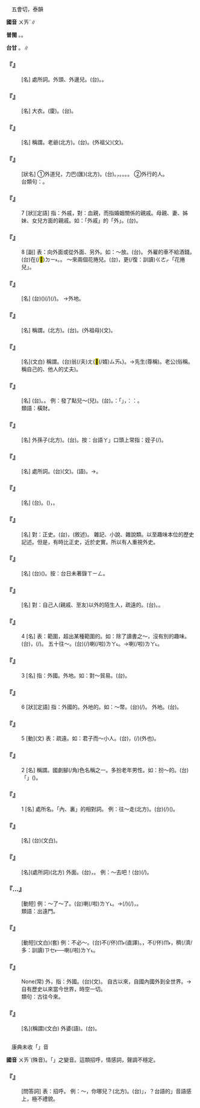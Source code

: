 
=={{ruby|外|ㄨㄞˋ}}==

　五會切，泰韻

'''國音''' <rt>ㄨㄞˋ</rt>∥

'''普閩''' {{ruby|(文)|ㆣㄨㆤ˫}}。{{ruby|(白)|ㆣㄨㄚ˫}}。

'''台甘''' {{ruby|(文)|ㆣㄨㆤ˫}}。{{ruby|(語)|ㆣㄨㄚ˫}}∥

    

==='''『{{ruby|外|ㄨㄞˋ}}{{ruby|面|·ㄇㄧㄢˋ}}』'''===
: [名] 處所詞。外頭、外邊兒。(台){{ruby|外|ㆣㄨㄚ˫}}{{ruby|面|ㆠㄧㄣ˫}}。{{ruby|外|ㆣㄨㄚ˫}}{{ruby|口|ㄎㄠˋ}}。
    

==='''『{{ruby|外|ㄨㄞˋ}}{{ruby|套|ㄊㄠˋ}}』'''===
: [名] 大衣。(廈){{ruby|大|ㄉㄨㄚ˫}}{{ruby|<mark>&#xf9252;</mark>|ㄎㄨㆵ ͘}}。(台){{ruby|外|ㆣㄨㄚ˫}}{{ruby|套|ㄊㄜ˪}}。
    

==='''『{{ruby|外|ㄨㄞˋ}}{{ruby|公|ㄍㄨㄥ}}』'''===
: [名] 稱謂。老爺(北方)。(台){{ruby|外|ㆣㄨㄚ˫}}{{ruby|公|ㄍㆲ}}。(外祖父)(文)。
    

==='''『{{ruby|外|ㄨㄞˋ}}{{ruby|行|ㄏㄤˊ}}』'''===
: [狀名] ①外道兒，力巴(匯)(北方)。(台){{ruby|外|ㆣㄨㄚ˫}}{{ruby|行|ㄏㄤˊ}}。{{ruby|無|ㆠㄜˊ}}{{ruby|熟|ㄒㄧㆤㆶ}}，{{ruby|生|ㄘㆥ}}{{ruby|/|ㄑㆪ}}{{ruby|疏|ㄙㆦ}}。{{ruby|<mark>&#xffa45;</mark>|ㆠㆤ˫}}{{ruby|/|ㆠㄨㆤ˫}}{{ruby|曉|ㄏㄧㄠˋ}}{{ruby|/|ㄏㄧㄤˋ}}。{{ruby|無|ㆠㄜˊ}}{{ruby|內|ㄌㄞ˫}}{{ruby|行|ㄏㄤˊ}}。{{ruby|無|ㆠㄜˊ}}{{ruby|專|ㄗㄨㄢ}}{{ruby|門|ㆠㄨㄣˊ}}。 ②外行的人。
:台類句：{{ruby|青|ㄘㆥ}}{{ruby|/|ㄑㆪ}}{{ruby|牛|ㆣㄨˊ}}{{ruby|仔|ㄚ}}。
:
    

==='''『{{ruby|外|ㄨㄞˋ}}』'''===
:7  [狀][定語] 指：外戚，對：血親，而指婚姻關係的親戚。母親、妻、姊妹、女兒方面的親戚。如：「外戚」的「外」。(台){{ruby|外|ㆣㄨㄚ˫}}{{ruby|戚|ㄑㄧㆤㆶ}}。
    

==='''『{{ruby|外|ㄨㄞˋ}}』'''===
:8  [副] 表：向外面或從外面、另外。如：～放。(台){{ruby|中|ㄉㄧㆲ}}{{ruby|央|ㆭ}}{{ruby|丌|ㆤ}}{{ruby|官|ㄍㄨㆩ}}{{ruby|吏|ㄌㄧ˫}}{{ruby|改|ㄍㄞˋ}}{{ruby|任|ㆢㄧㆬ˫}}{{ruby|/|ㄌㄧㆬ˫}}{{ruby|地|ㄉㄨㆤ˫}}{{ruby|/|ㄉㆤ˫}}{{ruby|方|ㄏㆭ}}{{ruby|官|ㄍㄨㆩ}}。 外雇的車不給酒錢。(台)在(/<mark>&#xf9853;</mark>)<rt>ㄉㄧ˫</rt>{{ruby|外|ㆣㄨㄚ˫}}{{ruby|口|ㄎㄠˋ}}{{ruby|倩|ㄑㄧㆩ˪}}{{ruby|丌|ㆤ}}{{ruby|車|ㄑㄧㄚ}}{{ruby|無|ㆠㄜˊ}}{{ruby|貼|ㄊㄧㄚㆴ}}{{ruby|小|ㄒㄧㄜˋ}}{{ruby|費|ㄏㄨㄧ˪}}。{{ruby|一|ㄐㄧㆵ ͘}}{{ruby|斤|ㄍㄨㄣ}}{{ruby|/|ㄍㄧㄣ}}{{ruby|餅|ㄅㄧㆩˋ}}。 ～來兩個花捲兒。(台){{ruby|<mark>&#xffa49;</mark>|ㆠㆤㆷ}}{{ruby|/|ㆠㄨㆤㆷ}}{{ruby|買|ㆠㄨㆤˋ}}{{ruby|/|ㆠㆤˋ}}{{ruby|一|ㄐㄧㆵ ͘}}{{ruby|斤|ㄍㄨㄣ}}{{ruby|/|ㄍㄧㄣ}}{{ruby|餅|ㄅㄧㆩˋ}}，{{ruby|抑|ㄧㄚㆷ}}更(/復：訓讀)<rt>ㄍㄜㆷ</rt>{{ruby|/|ㄍㄜ˪}}{{ruby|另|ㄌㄧㄥ˫}}{{ruby|外|ㆣㄨㄚ˫}}{{ruby|<mark>&#xffa49;</mark>|ㆠㆤㆷ}}{{ruby|/|ㆠㄨㆤㆷ}}{{ruby|兩|ㄋㆭ˫}}{{ruby|個|ㆤˊ}}「花捲兒」。
    

==='''『{{ruby|外|ㄨㄞˋ}}{{ruby|埠|ㄅㄨˋ}}』'''===
: [名] (台)({{ruby|對|ㄉㄨㄧ˪}}{{ruby|本|ㄅㄨㄣˋ}}{{ruby|地|ㄉㄨㆤ˫}}{{ruby|/|ㄉㆤ˫}}{{ruby|講|ㄍㆲˋ}}){{ruby|外|ㆣㄨㄚ˫}}{{ruby|地|ㄉㄨㆤ˫}}{{ruby|/|ㄉㆤ˫}}(/{{ruby|國|ㄍㆦㆶ}}){{ruby|丌|ㆤ}}{{ruby|港|ㄍㄤˋ}}{{ruby|口|ㄎㄠˋ}}(/{{ruby|埠|ㄅㆦ}}{{ruby|/|ㄅㆦ˫}}{{ruby|頭|ㄊㄠˊ}})。 →外地。
    

==='''『{{ruby|外|ㄨㄞˋ}}{{ruby|婆|ㄆㄛˊ}}』'''===
: [名] 稱謂。{{ruby|姥|ㄌㄠˇ}}{{ruby|姥|·ㄌㄠˇ}}(北方)。(台){{ruby|外|ㆣㄨㄚ˫}}{{ruby|媽|ㄇㄚˋ}}。(外祖母)(文)。
    

==='''『{{ruby|外|ㄨㄞˋ}}{{ruby|子|ㄗˇ}}』'''===
: [名](文白) 稱謂。(台){{ruby|<mark>&#xffa44;</mark>|ㆠㆦˋ}}{{ruby|對|ㄉㄨㄧ˪}}翁(/夫)<rt>ㄤ</rt>{{ruby|丌|ㆤ}}{{ruby|客|ㄎㆤㆷ}}{{ruby|稱|ㄑㄧㄥ}}{{{ruby|文|ㆠㄨㄣˊ}}{{ruby|章|ㄐㄧㆲ}}{{ruby|/|ㄐㄧㆧ}}{{ruby|/|ㄐㄧㆫ}}{{ruby|上|ㄒㄧㆲ˫}}{{ruby|對|ㄉㄨㄧ˪}}{{ruby|別|ㄅㄚㆵ ͘}}{{ruby|人|ㄌㄤˊ}}{{ruby|稱|ㄑㄧㄥ}}{{ruby|自|ㄗㄨ˫}}{{ruby|己|ㄍㄧˋ}}{{ruby|丌|ㆤ}}{{ruby|翁|ㄤ}}<mark>&#xffa51;</mark>(/婿)<rt>ㄙㄞ˪</rt>}。→先生(尊稱)。老公(俗稱。稱自己的、他人的丈夫)。
    

==='''『{{ruby|外|ㄨㄞˋ}}{{ruby|財|ㄘㄞˊ}}』'''===
: [名] (台){{ruby|外|ㆣㄨㄚ˫}}{{ruby|財|ㄗㄞˊ}}。{{ruby|外|ㆣㄨㄚ˫}}{{ruby|路|ㄌㆦ˫}}{{ruby|錢|ㄐㆪˊ}}。 例：發了點兒～(兒)。(台){{ruby|趁|ㄊㄢ˪}}{{ruby|著|ㄉㄧㄜㆷ ͘}}{{ruby|一|ㄐㄧㆵ ͘}}{{ruby|點|ㄉㄧㆰˋ}}{{ruby|仔|ㄚ}}{{ruby|外|ㆣㄨㄚ˫}}{{ruby|路|ㄌㆦ˫}}{{ruby|錢|ㄐㆪˊ}}。{{ruby|按|ㄢ˪}}：「{{ruby|外|ㆣㄨㄚ˫}}{{ruby|路|ㄌㆦ˫}}」，{{ruby|疑|ㆣㄧˊ}}：{{ruby|諧|ㄏㄞˊ}}：{{ruby|外|ㆣㄨㄚ˫}}{{ruby|賂|ㄌㆦ˫}}。
:類語：橫財。
:
    

==='''『{{ruby|外|ㄨㄞˋ}}{{ruby|孫|ㄙㄨㄣ}}』'''===
: [名] 外孫子(北方)。(台){{ruby|外|ㆣㄨㄚ˫}}{{ruby|孫|ㄙㄨㄣ}}。按：台語{{ruby|「|ㄙㄨㄣ}}<rt>ㄚ</rt>」口頭上常指：姪子(/{{ruby|兒|ㄦ}})。
    

==='''『{{ruby|門|ㄇㄣˊ}}{{ruby|外|ㄨㄞˋ}}』'''===
: [名] 處所詞。(台){{ruby|門|ㆠㄨㄣˊ}}{{ruby|外|ㆣㄨㆤ˫}}(文)。{{ruby|門|ㄇㆭˊ}}{{ruby|外|ㆣㄨㄚ˫}}(語)。→{{ruby|門|ㄇㆭˊ}}{{ruby|腳|ㄎㄚ}}{{ruby|口|ㄎㄠˋ}}。
    

==='''『{{ruby|外|ㄨㄞˋ}}{{ruby|鄉|ㄒㄧㄤ}}』'''===
: [名] (台){{ruby|外|ㆣㄨㄚ˫}}{{ruby|鄉|ㄏㄧㆫ}}{{ruby|/|ㄏㄧㆧ}}。({{ruby|本|ㄅㄨㄣˋ}}{{ruby|地|ㄉㄨㆤ˫}}{{ruby|/|ㄉㆤ˫}}{{ruby|以|ㄧˋ}}{{ruby|外|ㆣㄨㄚ˫}}{{ruby|丌|ㆤ}}){{ruby|外|ㆣㄨㄚ˫}}{{ruby|地|ㄉㄨㆤ˫}}{{ruby|/|ㄉㆤ˫}}，{{ruby|生|ㄙㆥ}}{{ruby|/|ㄒㆪ}}{{ruby|分|ㄏㄨㄣ˫}}{{ruby|所|ㄙㆦˋ}}{{ruby|在|ㄗㄞ˫}}。
    

==='''『{{ruby|外|ㄨㄞˋ}}{{ruby|史|ㄕˇ}}』'''===
: [名] 對：正史。(台){{ruby|對|ㄉㄨㄧ˪}}{{ruby|官|ㄍㄨㆩ}}{{ruby|撰|ㄗㄨㄢ˫}}{{ruby|而|ㆢㄧˊ}}{{ruby|/|ㄌㄧˊ}}{{ruby|言|ㆣㄢˊ}}{{ruby|/|ㆣㄧㄢˊ}}，{{ruby|私|ㄙㄨ}}{{ruby|人|ㆢㄧㄣˊ}}{{ruby|/|ㄌㄧㄣˊ}}{{ruby|所|ㄙㆦˋ}}{{ruby|撰|ㄗㄨㄢ˫}}{{ruby|述|ㄙㄨㆵ ͘}}{{ruby|丌|ㆤ}}{{ruby|非|ㄏㄨㄧ}}{{ruby|正|ㄐㄧㄥ˪}}{{ruby|式|ㄒㄧㆵ}}{{ruby|/|ㄒㄧㆤㆶ}}{{ruby|歷|ㄌㄧㆤㆶ ͘}}{{ruby|史|ㄙㄨˋ}}(敘述)。 雜記、小說、雜說類。以至趣味本位的歷史記述。但是，有時比正史，近於史實。所以有人重視外史。
    

==='''『{{ruby|外|ㄨㄞˋ}}{{ruby|甥|ㄕㄥ}}』'''===
: [名] (台){{ruby|外|ㆣㄨㆤ˫}}{{ruby|→|ㆣㄨㄚ˫}}{{ruby|甥|ㄒㄧㄥ}}({{ruby|仔|ㄚ}})。按：台日未著錄{{ruby|：|ㆣㄨㄚ˫}}<rt>ㄒㄧㄥ</rt>。
    

==='''『{{ruby|外|ㄨㄞˋ}}{{ruby|人|ㄖㄣˊ}}』'''===
: [名] 對：自己人(親戚、至友)以外的陌生人，疏遠的。(台){{ruby|外|ㆣㄨㄚ˫}}{{ruby|人|ㄌㄤˊ}}。{{ruby|別|ㄅㄚㆵ ͘}}{{ruby|人|ㄌㄤˊ}}。
    

==='''『{{ruby|外|ㄨㄞˋ}}』'''===
:4  [名] 表：範圍，超出某種範圍的。如：除了讀書之～，沒有別的趣味。(台){{ruby|除|ㄉㄧˊ}}{{ruby|/|ㄉㄨˊ}}{{ruby|起|ㄎㄧˋ}}{{ruby|讀|ㄊㄚㆶ ͘}}{{ruby|冊|ㄘㆤㆷ}}{{ruby|以|ㄧˋ}}{{ruby|外|ㆣㄨㄚ˫}}，{{ruby|並|ㄅㄧㄥ˫}}{{ruby|無|ㆠㄜˊ}}{{ruby|別|ㄅㄚㆵ ͘}}{{ruby|項|ㄏㄤ˫}}(/{{ruby|款|ㄎㄨㄢˋ}}){{ruby|丌|ㆤ}}{{ruby|趣|ㄘㄨ˪}}{{ruby|味|ㆠㄧ˫}}。 五十往～{{ruby|數|ㄕㄨˇ}}。(台){{ruby|五|ㆣㆦ˫}}{{ruby|十|ㄗㄚㆴ ͘}}{{ruby|外|ㆣㄨㄚ˫}}{{ruby|歲|ㄏㄨㆤ˪}}{{ruby|/|ㄏㆤ˪}}(/{{ruby|五|ㆣㆦ˫}}{{ruby|十|ㄗㄚㆴ ͘}}{{ruby|出|ㄘㄨㆵ}}{{ruby|頭|ㄊㄠˊ}})喇(/啦)<rt>ㄌㄚ˪</rt>。→{{ruby|五|ㆣㆦ˫}}{{ruby|十|ㄗㄚㆴ ͘}}{{ruby|外|ㆣㄨㄚˊ}}{{ruby|外|ㆣㄨㄚ˫}}喇(/啦)<rt>ㄌㄚ˪</rt>。
    

==='''『{{ruby|外|ㄨㄞˋ}}』'''===
:3  [名] 指：外國。外地。如：對～貿易。(台){{ruby|含|ㄏㆰ}}{{ruby|外|ㆣㄨㄚ˫}}{{ruby|國|ㄍㆦㆶ}}{{ruby|丌|ㆤ}}{{ruby|買|ㆠㄨㆤˋ}}{{ruby|/|ㆠㆤˋ}}{{ruby|賣|ㆠㄨㆤ˫}}{{ruby|/|ㆠㆤ˫}}。
    

==='''『{{ruby|外|ㄨㄞˋ}}』'''===
:6  [狀][定語] 指：外國的。外地的。如：～幣。(台){{ruby|外|ㆣㄨㄚ˫}}{{ruby|國|ㄍㆦㆶ}}{{ruby|銀|ㆣㄨㄣˊ}}{{ruby|/|ㆣㄧㄣˊ}}{{ruby|票|ㄆㄧㄜ˪}}(/{{ruby|錢|ㄐㆪˊ}})。 外地。(台){{ruby|本|ㄅㄨㄣˋ}}{{ruby|國|ㄍㆦㆶ}}{{ruby|以|ㄧˋ}}{{ruby|外|ㆣㄨㄚ˫}}{{ruby|丌|ㆤ}}{{ruby|所|ㄙㆦˋ}}{{ruby|在|ㄗㄞ˫}}。
    

==='''『{{ruby|外|ㄨㄞˋ}}』'''===
:5  [動](文) 表：疏遠。如：{{ruby|內|ㄋㄚˋ}}君子而～小人。(台){{ruby|歡|ㄏㄨㄢ}}{{ruby|迎|ㆣㄧㄥˊ}}{{ruby|有|ㄨ˫}}{{ruby|修|ㄒㄧㄨ}}{{ruby|養|ㄧㆲˋ}}{{ruby|丌|ㆤ}}{{ruby|人|ㄌㄤˊ}}，{{ruby|疏|ㄙㆦ}}{{ruby|遠|ㄨㄢˋ}}(/{{ruby|閃|ㄒㄧㆰˋ}}{{ruby|避|ㄆㄧㄚㆷ}})(外也){{ruby|無|ㆠㄜˊ}}{{ruby|正|ㄐㄧㄥ˪}}{{ruby|經|ㄍㄧㄥ}}{{ruby|丌|ㆤ}}{{ruby|小|ㄒㄧㄠˋ}}{{ruby|人|ㆢㄧㄣˊ}}{{ruby|/|ㄌㄧㄣˊ}}。
    

==='''『{{ruby|外|ㄨㄞˋ}}』'''===
:2  [名] 稱謂。國劇腳(/角)色名稱之一。多扮老年男性。如：扮～的。(台){{ruby|裝|ㄗㆭ}}「{{ruby|外|ㆣㄨㆤ˫}}」({{ruby|老|ㄋㆦˋ}}{{ruby|生|ㄒㄧㄥ}}){{ruby|丌|ㆤ}}。
    

==='''『{{ruby|外|ㄨㄞˋ}}』'''===
:1  [名] 處所名。「內、裏」的相對詞。 例：往～走(北方)。(台){{ruby|行|ㄍㄧㆩˊ}}{{ruby|對|ㄉㄨㄧ˪}}{{ruby|外|ㆣㄨㄚ˫}}{{ruby|口|ㄎㄠˋ}}(/{{ruby|面|ㆠㄧㄣ˫}})({{ruby|出|ㄘㄨㆵ}}){{ruby|去|·ㄎㄧ˪}}。
    

==='''『{{ruby|外|ㄨㄞˋ}}{{ruby|號|ㄏㄠˋ}}{{ruby|兒|ㄦ}}』'''===
: [名] (台){{ruby|綽|ㄑㄧㆦㆶ}}{{ruby|號|ㄏㄜ˫}}(文白)。
    

==='''『{{ruby|外|ㄨㄞˋ}}{{ruby|邊|ㄅㄧㄢ}}{{ruby|→|ㄅㄧㄚ}}{{ruby|兒|ㄦ}}』'''===
: [名](處所詞)(北方) 外面。(台){{ruby|外|ㆣㄨㄚ˫}}{{ruby|面|ㆠㄧㄣ˫}}，{{ruby|外|ㆣㄨㄚ˫}}{{ruby|口|ㄎㄠˋ}}。 例：～去吧！(台){{ruby|汝|ㄌㄧˋ}}{{ruby|去|·ㄎㄧ˪}}{{ruby|外|ㆣㄨㄚ˫}}{{ruby|面|ㆠㄧㄣ˫}}(/{{ruby|外|ㆣㄨㄚ˫}}{{ruby|口|ㄎㄠˋ}})。
    

==='''『{{ruby|出|ㄔㄨ}}…{{ruby|外|ㄨㄞˋ}}』'''===
: [動短] 例：～了～了。(台){{ruby|出|ㄘㄨㆵ}}{{ruby|外|ㆣㄨㄚ˫}}{{ruby|去|ㄎㄧ˪}}喇(/啦)<rt>ㄌㄚ˪</rt>。→{{ruby|去|·ㄎㄧ˪}}{{ruby|外|ㆣㄨㄚ˫}}{{ruby|地|ㄉㄨㆤ˫}}{{ruby|/|ㄉㆤ˫}}{{ruby|旅|ㄌㄧˋ}}{{ruby|/|ㄌㄨˋ}}{{ruby|行|ㄏㄧㄥˊ}}{{ruby|辦|ㄅㄢ˫}}{{ruby|載|ㄉㄞ˫}}(/{{ruby|戴|ㄉㄞ˪}}){{ruby|事|ㄐㄧ˪}}(/{{ruby|事|ㄉㄞ˫}}{{ruby|情|ㄐㄧ˪}})，{{ruby|做|ㄗㄨㆤ˪}}{{ruby|/|ㄗㄜ˪}}{{ruby|生|ㄒㄧㄥ}}{{ruby|理|ㄌㄧˋ}}{{ruby|等|ㄉㄧㄥˋ}}。
:類語：出遠門。
:
    

==='''『{{ruby|見|ㄐㄧㄢˋ}}{{ruby|外|ㄨㄞˋ}}』'''===
: [動短](文白)(套) 例：不必～。(台)不(/伓)<rt>ㆬ˫</rt>{{ruby|通|ㄊㄤ}}{{ruby|當|ㄉㆲ˪}}{{ruby|做|ㄗㄨㆤ˪}}{{ruby|/|ㄗㄜ˪}}{{ruby|外|ㆣㄨㄚ˫}}{{ruby|人|ㄌㄤˊ}}{{ruby|看|ㄎㄨㆩ˪}}{{ruby|待|ㄊㄞ˫}}(直譯)。{{ruby|熟|ㄒㄧㆤㆶ}}{{ruby|似|ㄙㄞ˫}}{{ruby|人|ㄌㄤˊ}}，不(/伓)<rt>ㆬ˫</rt>{{ruby|通|ㄊㄤ}}{{ruby|<mark>&#xf9075;</mark>|ㄏㄧㄚㆷ}}{{ruby|恁|ㄌㄧㄣ˪}}{{ruby|厚|ㄍㄠ˫}}{{ruby|禮|ㄌㆤˋ}}{{ruby|數|ㄙㆦ˪}}，{{ruby|送|ㄙㄤ˪}}{{ruby|我|ㆣㄨㄚˋ}}{{ruby|呰|ㄐㄧㄚㆷ}}{{ruby|恁|ㄌㄧㄣ˪}}穧(/濟/多：訓讀)<rt>ㄗㆤ˫</rt>{{ruby|/|ㄗㄨㆤ˫}}{{ruby|禮|ㄌㆤˋ}}{{ruby|數|ㄙㆦ˪}}──{{ruby|見|ㄍㄧㄢ˪}}{{ruby|外|ㆣㄨㄚ˫}}喇(/啦)<rt>ㄌㄚ˪</rt>。
    

==='''『{{ruby|古|ㄍㄨˇ}}{{ruby|今|ㄐㄧㄣ}}{{ruby|中|ㄓㄨㄥ}}{{ruby|外|ㄨㄞˋ}}』'''===
: None(常) 外，指：外國。(台){{ruby|古|ㄍㆦˋ}}{{ruby|今|ㄍㄧㆬ}}{{ruby|中|ㄉㄧㆲ}}{{ruby|外|ㆣㄨㆤ˫}}(文)。 自古以來，自國內國外到全世界。→自有歷史以來當今世界，時空一切。
:類句：古往今來。
:
    

==='''『{{ruby|外|ㄨㄞˋ}}{{ruby|祖|ㄗㄨˇ}}{{ruby|母|ㄇㄨˇ}}』'''===
: [名](稱謂)(文白) 外婆(語)。(台){{ruby|外|ㆣㄨㄚ˫}}{{ruby|媽|ㄇㄚˋ}}。
    

=={{ruby|喂|ㄨㄞˋ}}==

　康典未收「{{ruby|喂|ㄨㄞˋ}}」音

'''國音''' <rt>ㄨㄞˋ</rt>(殊音)。「{{ruby|喂|ㄨㄟˋ}}」之變音。這類招呼，情感詞，聲調不穩定。

    

==='''『{{ruby|喂|ㄨㄞˋ}}』'''===
: [問答詞] 表：招呼。 例：～，你哪兒？(北方)。(台){{ruby|「|ㆥ˪}}」，{{ruby|汝|ㄌㄧˋ}}{{ruby|<mark>&#xf8fbd;</mark>|ㄏㄧㆩ}}{{ruby|底|ㄉㄜˋ}}{{ruby|位|ㄨㄧ˫}}？台語的{{ruby|「|ㄨㆤˋ}}」音語感上，極不禮貌。
    
